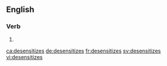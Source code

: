 ==English==

===Verb===
{{head|en|verb form}}

# {{en-third-person singular of|desensitize}}

[[ca:desensitizes]]
[[de:desensitizes]]
[[fr:desensitizes]]
[[sv:desensitizes]]
[[vi:desensitizes]]
